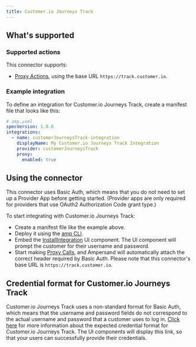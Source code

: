 ```yaml
---
title: Customer.io Journeys Track
---
```

## What's supported

### Supported actions

This connector supports:
- [Proxy Actions](/proxy-actions), using the base URL `https://track.customer.io`.

### Example integration

To define an integration for Customer.io Journeys Track, create a manifest file that looks like this:

```YAML
# amp.yaml
specVersion: 1.0.0
integrations:
  - name: customerJourneysTrack-integration
    displayName: My Customer.io Journeys Track Integration
    provider: customerJourneysTrack
    proxy:
      enabled: true
```

## Using the connector

This connector uses Basic Auth, which means that you do not need to set up a Provider App before getting started. (Provider apps are only required for providers that use OAuth2 Authorization Code grant type.)

To start integrating with Customer.io Journeys Track:
- Create a manifest file like the example above.
- Deploy it using the [amp CLI](/cli/overview).
- Embed the [InstallIntegration](/embeddable-ui-components#install-integration) UI component. The UI component will prompt the customer for their username and password.
- Start making [Proxy Calls](/proxy-actions), and Ampersand will automatically attach the correct header required by Basic Auth. Please note that this connector's base URL is `https://track.customer.io`.

## Credential format for Customer.io Journeys Track

Customer.io Journeys Track uses a non-standard format for Basic Auth, which means that the username and password fields do not correspond to the actual username and password that a customer uses to log in. [Click here](https://customer.io/docs/api/track/#section/Authentication) for more information about the expected credential format for Customer.io Journeys Track. The UI components will display this link, so that your users can successfully provide their credentials.
